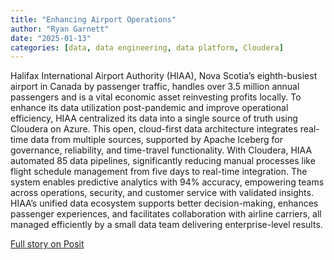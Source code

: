 ```yaml
---
title: "Enhancing Airport Operations"
author: "Ryan Garnett"
date: "2025-01-13"
categories: [data, data engineering, data platform, Cloudera]
---
```


Halifax International Airport Authority (HIAA), Nova Scotia's eighth-busiest airport in Canada by passenger traffic, handles over 3.5 million annual passengers and is a vital economic asset reinvesting profits locally. To enhance its data utilization post-pandemic and improve operational efficiency, HIAA centralized its data into a single source of truth using Cloudera on Azure. This open, cloud-first data architecture integrates real-time data from multiple sources, supported by Apache Iceberg for governance, reliability, and time-travel functionality. With Cloudera, HIAA automated 85 data pipelines, significantly reducing manual processes like flight schedule management from five days to real-time integration. The system enables predictive analytics with 94% accuracy, empowering teams across operations, security, and customer service with validated insights. HIAA’s unified data ecosystem supports better decision-making, enhances passenger experiences, and facilitates collaboration with airline carriers, all managed efficiently by a small data team delivering enterprise-level results.

[Full story on Posit](https://www.cloudera.com/customers/halifax.html)
